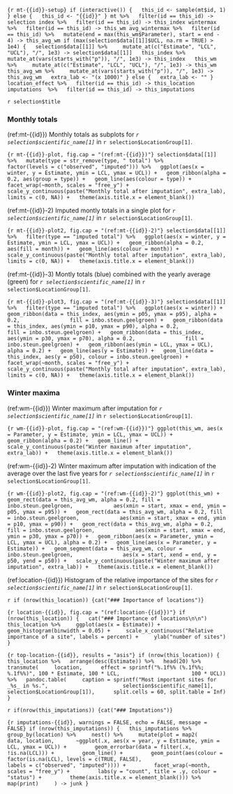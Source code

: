 ```{r mt-{{id}}-setup}
if (interactive()) {
  this_id <- sample(mt$id, 1)
} else {
  this_id <- "{{id}}"
}
mt %>%
  filter(id == this_id) -> selection
index %>%
  filter(id == this_id) -> this_index
wintermax %>%
  filter(id == this_id) -> this_wm
avg_wintermax %>%
  filter(id == this_id) %>%
  mutate(end = max(this_wm$Parameter), start = end - 4) -> this_avg_wm
if (max(selection$data[[1]]$UCL, na.rm = TRUE) > 1e4) {
  selection$data[[1]] %>%
    mutate_at(c("Estimate", "LCL", "UCL"), "/", 1e3) -> selection$data[[1]]
  this_index %>%
    mutate_at(vars(starts_with("p")), "/", 1e3) -> this_index
  this_wm %>%
    mutate_at(c("Estimate", "LCL", "UCL"), "/", 1e3) -> this_wm
  this_avg_wm %>%
    mutate_at(vars(starts_with("p")), "/", 1e3) -> this_avg_wm
  extra_lab <- "(x 1000)"
} else {
  extra_lab <- ""
}
location_effect %>%
  filter(id == this_id) -> this_location
imputations  %>%
  filter(id == this_id) -> this_imputations
```

`r selection$title`

### Monthly totals

(ref:mt-{{id}}) Monthly totals as subplots for _`r selection$scientific_name[1]`_ in `r selection$LocationGroup[1]`.

```{r mt-{{id}}-plot, fig.cap = "(ref:mt-{{id}})"}
selection$data[[1]] %>%
  mutate(type = str_remove(type, " total") %>%
           factor(levels = c("observed", "imputed"))) %>%
  ggplot(aes(x = winter, y = Estimate, ymin = LCL, ymax = UCL)) +
  geom_ribbon(alpha = 0.2, aes(group = type)) +
  geom_line(aes(colour = type)) +
  facet_wrap(~month, scales = "free_y") +
  scale_y_continuous(paste("Monthly total after imputation", extra_lab), 
                     limits = c(0, NA)) +
  theme(axis.title.x = element_blank())
```

(ref:mt-{{id}}-2) Imputed montly totals in a single plot for _`r selection$scientific_name[1]`_ in `r selection$LocationGroup[1]`.

```{r mt-{{id}}-plot2, fig.cap = "(ref:mt-{{id}}-2)"}
selection$data[[1]] %>%
  filter(type == "imputed total") %>%
  ggplot(aes(x = winter, y = Estimate, ymin = LCL, ymax = UCL)) +
  geom_ribbon(alpha = 0.2, aes(fill = month)) +
  geom_line(aes(colour = month)) +
  scale_y_continuous(paste("Monthly total after imputation", extra_lab), 
                     limits = c(0, NA)) +
  theme(axis.title.x = element_blank())
```

(ref:mt-{{id}}-3) Montly totals (blue) combined with the yearly average (green) for _`r selection$scientific_name[1]`_ in `r selection$LocationGroup[1]`.

```{r mt-{{id}}-plot3, fig.cap = "(ref:mt-{{id}}-3)"}
selection$data[[1]] %>%
  filter(type == "imputed total") %>%
  ggplot(aes(x = winter)) +
  geom_ribbon(data = this_index, aes(ymin = p05, ymax = p95), alpha = 0.2, 
              fill = inbo.steun.geelgroen) +
  geom_ribbon(data = this_index, aes(ymin = p10, ymax = p90), alpha = 0.2, 
              fill = inbo.steun.geelgroen) +
  geom_ribbon(data = this_index, aes(ymin = p30, ymax = p70), alpha = 0.2, 
              fill = inbo.steun.geelgroen) +
  geom_ribbon(aes(ymin = LCL, ymax = UCL), alpha = 0.2) +
  geom_line(aes(y = Estimate)) +
  geom_line(data = this_index, aes(y = p50), colour = inbo.steun.geelgroen) +
  facet_wrap(~month, scales = "free_y") +
  scale_y_continuous(paste("Monthly total after imputation", extra_lab), 
                     limits = c(0, NA)) +
  theme(axis.title.x = element_blank())
```

### Winter maxima

(ref:wm-{{id}}) Winter maximum after imputation for _`r selection$scientific_name[1]`_ in `r selection$LocationGroup[1]`.

```{r wm-{{id}}-plot, fig.cap = "(ref:wm-{{id}})"}
ggplot(this_wm, aes(x = Parameter, y = Estimate, ymin = LCL, ymax = UCL)) +
  geom_ribbon(alpha = 0.2) +
  geom_line() +
  scale_y_continuous(paste("Winter maximum after imputation", extra_lab)) +
  theme(axis.title.x = element_blank())
```

(ref:wm-{{id}}-2) Winter maximum after imputation with indication of the average over the last five years for _`r selection$scientific_name[1]`_ in `r selection$LocationGroup[1]`.

```{r wm-{{id}}-plot2, fig.cap = "(ref:wm-{{id}}-2)"}
ggplot(this_wm) +
  geom_rect(data = this_avg_wm, alpha = 0.2, fill = inbo.steun.geelgroen,
            aes(xmin = start, xmax = end, ymin = p05, ymax = p95)) +
  geom_rect(data = this_avg_wm, alpha = 0.2, fill = inbo.steun.geelgroen,
            aes(xmin = start, xmax = end, ymin = p10, ymax = p90)) +
  geom_rect(data = this_avg_wm, alpha = 0.2, fill = inbo.steun.geelgroen,
            aes(xmin = start, xmax = end, ymin = p30, ymax = p70)) +
  geom_ribbon(aes(x = Parameter, ymin = LCL, ymax = UCL), alpha = 0.2) +
  geom_line(aes(x = Parameter, y = Estimate)) +
  geom_segment(data = this_avg_wm, colour = inbo.steun.geelgroen,
               aes(x = start, xend = end, y = p50, yend = p50)) +
  scale_y_continuous(paste("Winter maximum after imputation", extra_lab)) +
  theme(axis.title.x = element_blank())
```

(ref:location-{{id}}) Histogram of the relative importance of the sites for _`r selection$scientific_name[1]`_ in `r selection$LocationGroup[1]`.

`r if (nrow(this_location)) {cat("### Importance of locations")}`

```{r location-{{id}}, fig.cap = "(ref:location-{{id}})"}
if (nrow(this_location)) {
  cat("### Importance of locations\n\n")
  this_location %>%
    ggplot(aes(x = Estimate)) + geom_histogram(binwidth = 0.05) +
    scale_x_continuous("Relative importance of a site", labels = percent) +
    ylab("number of sites")
}
```

```{r top-location-{{id}}, results = "asis"}
if (nrow(this_location)) {
this_location %>%
  arrange(desc(Estimate)) %>%
  head(20) %>%
  transmute(
    location, 
    effect = sprintf("%.1f%% (%.1f%%; %.1f%%)", 100 * Estimate, 100 * LCL, 
                     100 * UCL)) %>%
  pandoc.table(
    caption = sprintf("Most important sites for _%s_ in %s.", 
                      selection$scientific_name[1],
                      selection$LocationGroup[1]), 
    split.cells = 60, split.table = Inf)
}
```

`r if(nrow(this_imputations)) {cat("### Imputations")}`

```{r imputations-{{id}}, warnings = FALSE, echo = FALSE, message = FALSE}
if (nrow(this_imputations)) {
  this_imputations %>%
    group_by(location) %>%
    nest() %>%
    mutate(plot = map2(
      data, location,
      ~ggplot(.x, aes(x = year, y = Estimate, ymin = LCL, ymax = UCL)) +
        geom_errorbar(data = filter(.x, !is.na(LCL))) +
        geom_line() +
        geom_point(aes(colour = factor(is.na(LCL), levels = c(TRUE, FALSE), 
                                       labels = c("observed", "imputed")))) +
        facet_wrap(~month, scales = "free_y") +
        labs(y = "count", title = .y, colour = "status") +
        theme(axis.title.x = element_blank())) %>%
        map(print)
    ) -> junk
}
```
